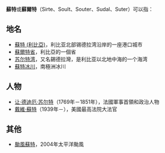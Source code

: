 '''蘇特'''或'''蘇爾特'''（Sirte、Soult、Souter、Sudal、Suter）可以指：

==地名==
*[[蘇特_(利比亞)|蘇特 (利比亞)]]，利比亚北部锡德拉湾沿岸的一座港口城市
*[[蘇爾特省|蘇爾特省]]，利比亞的一個省
*[[苏尔特湾|苏尔特湾]]，又名錫德拉灣，是利比亚以北地中海的一个海湾
*[[蘇特冰川|蘇特冰川]]，南極洲冰川

==人物==
*[[让·德迪厄·苏尔特|让·德迪厄·苏尔特]]（1769年－1851年），法國軍事首領和政治人物
*[[戴維·蘇特|戴維·蘇特]]（1939年－），美國最高法院大法官

==其他==
*[[颱風蘇特|颱風蘇特]]，2004年太平洋颱風

{{Disambig|Cat=二字消歧义}}